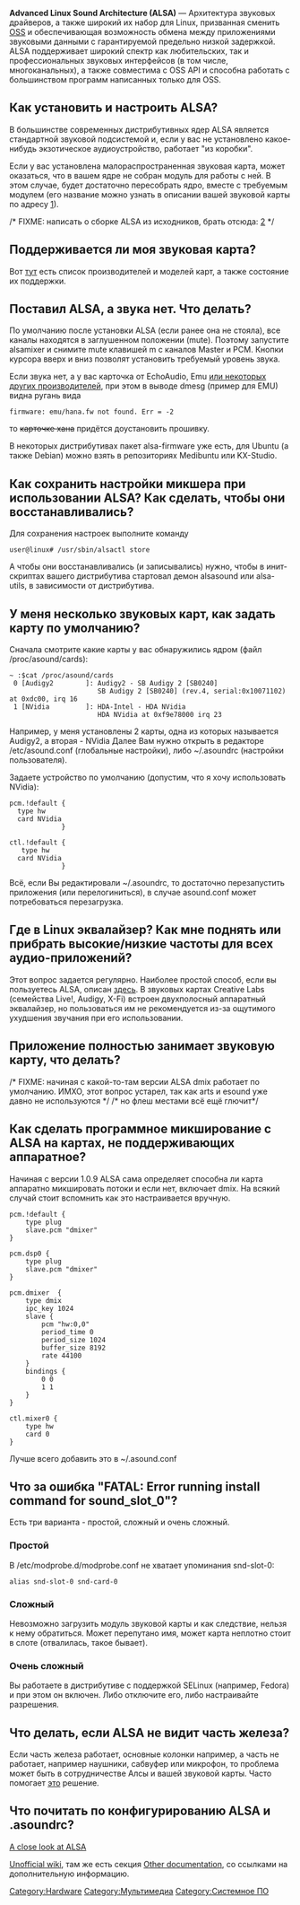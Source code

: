 '''Advanced Linux Sound Architecture (ALSA)''' —  Архитектура звуковых драйверов, а также широкий их набор для Linux, призванная сменить [http://www.linux.org.ru/wiki/en/OSS OSS] и обеспечивающая возможность обмена между приложениями звуковыми данными с гарантируемой предельно низкой задержкой. ALSA поддерживает широкий спектр как любительских, так и профессиональных звуковых интерфейсов (в том числе, многоканальных), а также совместима с OSS API и способна работать с большинством программ написанных только для OSS.

==Как установить и настроить ALSA?==

В большинстве современных дистрибутивных ядер ALSA является стандартной звуковой подсистемой и, если у вас не установлено какое-нибудь экзотическое аудиоустройство, работает "из коробки".

Если у вас установлена малораспространенная звуковая карта, может оказаться, что в вашем ядре не собран модуль для работы с ней. В этом случае, будет достаточно пересобрать ядро, вместе с требуемым модулем (его название можно узнать в описании вашей звуковой карты по адресу [http://www.alsa-project.org/main/index.php/Matrix:Main]).

/* FIXME: написать о сборке ALSA из исходников, брать отсюда: [http://alsa.opensrc.org/index.php/Quick_Install] */ 

==Поддерживается ли моя звуковая карта?==

Вот [http://www.alsa-project.org/main/index.php/Matrix:Main тут] есть список производителей и моделей карт, а также состояние их поддержки.
==Поставил ALSA, а звука нет. Что делать?==

По умолчанию после установки ALSA (если ранее она не стояла), все каналы находятся в заглушенном положении (mute). Поэтому запустите alsamixer и снимите mute клавишей m с каналов Master и PCM. Кнопки курсора вверх и вниз позволят установить требуемый уровень звука.

Если звука нет, а у вас карточка от EchoAudio, Emu [http://git.alsa-project.org/?p=alsa-firmware.git;a=tree или некоторых других производителей], при этом в выводе dmesg (пример для EMU) видна ругань вида

<pre>firmware: emu/hana.fw not found. Err = -2</pre>

то <s>карточке хана</s> придётся доустановить прошивку.

В некоторых дистрибутивах пакет alsa-firmware уже есть, для Ubuntu (а также Debian) можно взять в репозиториях Medibuntu или KX-Studio.
==Как сохранить настройки микшера при использовании ALSA? Как сделать, чтобы они восстанавливались?==

Для сохранения настроек выполните команду
<pre>
user@linux# /usr/sbin/alsactl store
</pre>

А чтобы они восстанавливались (и записывались) нужно, чтобы в инит-скриптах вашего дистрибутива стартовал демон alsasound или alsa-utils, в зависимости от дистрибутива.

== У меня несколько звуковых карт, как задать карту по умолчанию?==

Сначала смотрите какие карты у вас обнаружились ядром (файл /proc/asound/cards):
<pre>
~ :$cat /proc/asound/cards
 0 [Audigy2        ]: Audigy2 - SB Audigy 2 [SB0240]
                      SB Audigy 2 [SB0240] (rev.4, serial:0x10071102) at 0xdc00, irq 16
 1 [NVidia         ]: HDA-Intel - HDA NVidia
                      HDA NVidia at 0xf9e78000 irq 23
</pre>

Например, у меня установлены 2 карты, одна из которых называется Audigy2, а вторая - NVidia
Далее Вам нужно открыть в редакторе /etc/asound.conf (глобальные настройки), либо ~/.asoundrc (настройки пользователя).

Задаете устройство по умолчанию (допустим, что я хочу использовать NVidia):
<pre>
pcm.!default {
  type hw
  card NVidia
             }

ctl.!default {
   type hw
  card NVidia
             }
</pre>
Всё, если Вы редактировали ~/.asoundrc, то достаточно перезапустить приложения (или перелогиниться), в случае asound.conf может потребоваться перезагрузка.


==Где в Linux эквалайзер? Как мне поднять или прибрать высокие/низкие частоты для всех аудио-приложений?==

Этот вопрос задается регулярно. Наиболее простой способ, если вы пользуетесь ALSA, описан [http://www.thedigitalmachine.net/alsaequal.html здесь]. В звуковых картах Creative Labs (семейства Live!, Audigy, X-Fi) встроен двухполосный аппаратный эквалайзер, но пользоваться им не рекомендуется из-за ощутимого ухудшения звучания при его использовании.

==Приложение полностью занимает звуковую карту, что делать?==

/* FIXME: начиная с какой-то-там версии ALSA dmix работает по умолчанию. ИМХО, этот вопрос устарел, так как arts и esound уже давно не используются */ 
/* но флеш местами всё ещё глючит*/
==Как сделать программное микширование с ALSA на картах, не поддерживающих аппаратное?==

Начиная с версии 1.0.9 ALSA сама определяет способна ли карта аппаратно микшировать потоки и если нет, включает dmix. На всякий случай стоит вспомнить как это настраивается вручную.
<pre>
pcm.!default {
    type plug
    slave.pcm "dmixer"
}
 
pcm.dsp0 {
    type plug
    slave.pcm "dmixer"
}
 
pcm.dmixer  {
    type dmix
    ipc_key 1024
    slave {
        pcm "hw:0,0"
        period_time 0
        period_size 1024
        buffer_size 8192
        rate 44100
    }
    bindings {
        0 0
        1 1
    }
}
 
ctl.mixer0 {
    type hw
    card 0
}
</pre>
Лучше всего добавить это в ~/.asound.conf
==Что за ошибка "FATAL: Error running install command for sound_slot_0"?==

Есть три варианта - простой, сложный и очень сложный.

===Простой===

В /etc/modprobe.d/modprobe.conf не хватает упоминания snd-slot-0:
<pre>
alias snd-slot-0 snd-card-0
</pre>
===Сложный===
Невозможно загрузить модуль звуковой карты и как следствие, нельзя к нему обратиться. Может перепутано имя, может карта неплотно стоит в слоте (отвалилась, такое бывает).

===Очень сложный===

Вы работаете в дистрибутиве с поддержкой SELinux (например, Fedora) и при этом он включен. Либо отключите его, либо настраивайте разрешения.

==Что делать, если ALSA не видит часть железа?==
Если часть железа работает, основные колонки например, а часть не работает, например наушники, сабвуфер или микрофон, то проблема может быть в сотрудничестве Алсы и вашей звуковой карты. Часто помогает [http://help.ubuntu.ru/wiki/alsa#возможные_проблемы_и_их_решение  это] решение.

== Что почитать по конфигурированию ALSA и .asoundrc? ==

[http://www.volkerschatz.com/noise/alsa.html A close look at ALSA]

[http://alsa.opensrc.org/.asoundrc Unofficial wiki], там же есть секция [http://alsa.opensrc.org/.asoundrc#Other_documentation_of_the_.asoundrc_file Other documentation], со ссылками на дополнительную информацию.

[[Category:Hardware]]
[[Category:Мультимедиа]]
[[Category:Системное ПО]]


